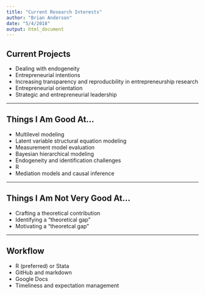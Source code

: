 ```yaml
---
title: "Current Research Interests"
author: "Brian Anderson"
date: "5/4/2018"
output: html_document
---
```


## Current Projects

- Dealing with endogeneity
- Entrepreneurial intentions
- Increasing transparency and reproducbility in entrepreneurship research
- Entrepreneurial orientation
- Strategic and entrepreneurial leadership

***

## Things I Am Good At...

- Multilevel modeling
- Latent variable structural equation modeling
- Measurement model evaluation
- Bayesian hierarchical modeling
- Endogeneity and identification challenges
- R
- Mediation models and causal inference

***

## Things I Am Not Very Good At...

- Crafting a theoretical contribution
- Identifying a "theoretical gap"
- Motivating a "theoretcal gap"

***

## Workflow

- R (preferred) or Stata
- GitHub and markdown
- Google Docs
- Timeliness and expectation management

